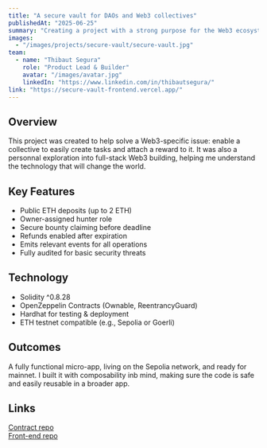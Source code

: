 ```yaml
---
title: "A secure vault for DAOs and Web3 collectives"
publishedAt: "2025-06-25"
summary: "Creating a project with a strong purpose for the Web3 ecosystem, leveraging Solidity, React and Wagmi"
images:
  - "/images/projects/secure-vault/secure-vault.jpg"
team:
  - name: "Thibaut Segura"
    role: "Product Lead & Builder"
    avatar: "/images/avatar.jpg"
    linkedIn: "https://www.linkedin.com/in/thibautsegura/"
link: "https://secure-vault-frontend.vercel.app/"
---
```

## Overview
This project was created to help solve a Web3-specific issue: enable a collective to easily create tasks and attach
a reward to it. It was also a personnal exploration into full-stack Web3 building, helping me understand the technology
that will change the world.

## Key Features
- Public ETH deposits (up to 2 ETH)
- Owner-assigned hunter role
- Secure bounty claiming before deadline
- Refunds enabled after expiration
- Emits relevant events for all operations
- Fully audited for basic security threats

## Technology
- Solidity ^0.8.28
- OpenZeppelin Contracts (Ownable, ReentrancyGuard)
- Hardhat for testing & deployment
- ETH testnet compatible (e.g., Sepolia or Goerli)


## Outcomes
A fully functional micro-app, living on the Sepolia network, and ready for mainnet. I built it with composability inb mind,
making sure the code is safe and easily reusable in a broader app. 

## Links
[Contract repo](https://github.com/toosolid2003/secure_vault)<br/>
[Front-end repo](https://github.com/toosolid2003/secure-vault-frontend)